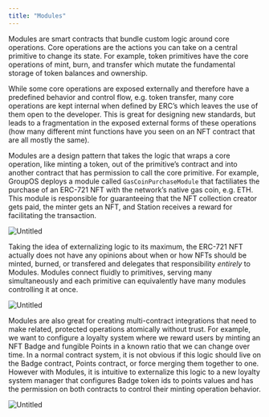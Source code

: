 ```yaml
---
title: "Modules"
---
```


Modules are smart contracts that bundle custom logic around core operations. Core operations are the actions you can take on a central primitive to change its state. For example, token primitives have the core operations of mint, burn, and transfer which mutate the fundamental storage of token balances and ownership.

While some core operations are exposed externally and therefore have a predefined behavior and control flow, e.g. token transfer, many core operations are kept internal when defined by ERC’s which leaves the use of them open to the developer. This is great for designing new standards, but leads to a fragmentation in the exposed external forms of these operations (how many different mint functions have you seen on an NFT contract that are all mostly the same).

Modules are a design pattern that takes the logic that wraps a core operation, like minting a token, out of the primitive’s contract and into another contract that has permission to call the core primitive. For example, GroupOS deploys a module called `GasCoinPurchaseModule` that factiliates the purchase of an ERC-721 NFT with the network’s native gas coin, e.g. ETH. This module is responsible for guaranteeing that the NFT collection creator gets paid, the minter gets an NFT, and Station receives a reward for facilitating the transaction.

![Untitled](https://s3-us-west-2.amazonaws.com/secure.notion-static.com/fe6f830f-4cf6-4faf-9b32-6f56a7d66bcb/Untitled.png)

Taking the idea of externalizing logic to its maximum, the ERC-721 NFT actually does not have any opinions about when or how NFTs should be minted, burned, or transfered and delegates that responsibility *entirely* to Modules. Modules connect fluidly to primitives, serving many simultaneously and each primitive can equivalently have many modules controlling it at once.

![Untitled](https://s3-us-west-2.amazonaws.com/secure.notion-static.com/46627ac6-cd60-4fba-baeb-e4920dd75a9a/Untitled.png)

Modules are also great for creating multi-contract integrations that need to make related, protected operations atomically without trust. For example, we want to configure a loyalty system where we reward users by minting an NFT Badge and fungible Points in a known ratio that we can change over time. In a normal contract system, it is not obvious if this logic should live on the Badge contract, Points contract, or force merging them together to one. However with Modules, it is intuitive to externalize this logic to a new loyalty system manager that configures Badge token ids to points values and has the permission on both contracts to control their minting operation behavior.

![Untitled](https://s3-us-west-2.amazonaws.com/secure.notion-static.com/89008235-8b06-4b59-9c8e-b4f624bd64bf/Untitled.png)